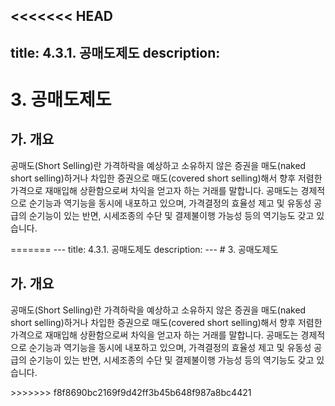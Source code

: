 <<<<<<< HEAD
---
title: 4.3.1. 공매도제도
description:
---
# 3. 공매도제도

## 가. 개요

공매도(Short Selling)란 가격하락을 예상하고 소유하지 않은 증권을 매도(naked short selling)하거나 차입한 증권으로 매도(covered short selling)해서 향후 저렴한 가격으로 재매입해 상환함으로써 차익을 얻고자 하는 거래를 말합니다. 공매도는 경제적으로 순기능과 역기능을 동시에 내포하고 있으며, 가격결정의 효율성 제고 및 유동성 공급의 순기능이 있는 반면, 시세조종의 수단 및 결제불이행 가능성 등의 역기능도 갖고 있습니다.

<GCallout title="공매도 거래 흐름" severity="warn">

<GCenterImg src="/bm/430_1_pic.jpg" width="500" />

</GCallout>
=======
---
title: 4.3.1. 공매도제도
description:
---
# 3. 공매도제도

## 가. 개요

공매도(Short Selling)란 가격하락을 예상하고 소유하지 않은 증권을 매도(naked short selling)하거나 차입한 증권으로 매도(covered short selling)해서 향후 저렴한 가격으로 재매입해 상환함으로써 차익을 얻고자 하는 거래를 말합니다. 공매도는 경제적으로 순기능과 역기능을 동시에 내포하고 있으며, 가격결정의 효율성 제고 및 유동성 공급의 순기능이 있는 반면, 시세조종의 수단 및 결제불이행 가능성 등의 역기능도 갖고 있습니다.

<GCallout title="공매도 거래 흐름" severity="warn">

<GCenterImg src="/bm/430_1_pic.jpg" width="500" />

</GCallout>
>>>>>>> f8f8690bc2169f9d42ff3b45b648f987a8bc4421
